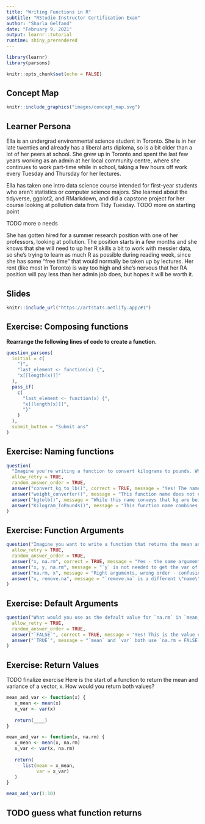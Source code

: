 ```yaml
---
title: "Writing Functions in R"
subtitle: "RStudio Instructor Certification Exam"
author: "Sharla Gelfand"
date: "February 9, 2021"
output: learnr::tutorial
runtime: shiny_prerendered
---
```


```r
library(learnr)
library(parsons)

knitr::opts_chunk$set(echo = FALSE)
```

## Concept Map

```r
knitr::include_graphics("images/concept_map.svg")
```

## Learner Persona

Ella is an undergrad environmental science student in Toronto. She is in her late twenties and already has a liberal arts diploma, so is a bit older than a lot of her peers at school. She grew up in Toronto and spent the last few years working as an admin at her local community centre, where she continues to work part-time while in school, taking a few hours off work every Tuesday and Thursday for her lectures.

Ella has taken one intro data science course intended for first-year students who aren't statistics or computer science majors. She learned about the tidyverse, ggplot2, and RMarkdown, and did a capstone project for her course looking at pollution data from Tidy Tuesday. TODO more on starting point

TODO more o needs

She has gotten hired for a summer research position with one of her professors, looking at pollution. The position starts in a few months and she knows that she will need to up her R skills a bit to work with messier data, so she's trying to learn as much R as possible during reading week, since she has some "free time" that would normally be taken up by lectures. Her rent (like most in Toronto) is way too high and she's nervous that her RA position will pay less than her admin job does, but hopes it will be worth it.

## Slides

```r
knitr::include_url("https://artstats.netlify.app/#1")
```
  
## Exercise: Composing functions

**Rearrange the following lines of code to create a function.**

```r
question_parsons(
  initial = c(
    "}",
    "last_element <- function(x) {",
    "x[[length(x)]]"
  ),
  pass_if(
    c(
      "last_element <- function(x) {",
      "x[[length(x)]]",
      "}"
    )
  ),
  submit_button = "Submit ans"
)
```

## Exercise: Naming functions

```r
question(
  "Imagine you're writing a function to convert kilograms to pounds. Which name would you choose for your function?",
  allow_retry = TRUE,
  random_answer_order = TRUE,
  answer("convert_kg_to_lb()", correct = TRUE, message = "Yes! The name is clear as to what it does - converts kilograms to pounds - and reads \"in English\" without ambiguity as to what it does"),
  answer("weight_converter()", message = "This function name does not clearly convey which way the conversion is happening - are pounds being converted to kilograms, or vice versa? What units are used? Ounces? It would likely result in more misuse, or the need to read the function code to understand."),
  answer("kgtolb()", message = "While this name conveys that kg are being converted to pounds, it is difficult to read all as one word."),
  answer("Kilogram_ToPounds()", message = "This function name combines two popular naming conventions - snake_case and camelCase. Combining both would likely make it more difficult for you to remember the function name when the time comes to use it.")
)
```

## Exercise: Function Arguments

```r
question("Imagine you want to write a function that returns the mean and variance of a vector, with the option to remove `NA` values. What arguments would you include in the function, and in what order? If it is helpful, run `?mean` or `?var` to look at the arguments they use.",
  allow_retry = TRUE,
  random_answer_order = TRUE,
  answer("x, na.rm", correct = TRUE, message = "Yes - the same arguments as `mean` and `var`, in the same order"),
  answer("x, y, na.rm", message = "`y` is not needed to get the var of a single vector - only for calculating the covariance."),
  answer("na.rm, x", message = "Right arguments, wrong order - confusing for people who are used to mean and var."),
  answer("x, remove.na", message = "`remove.na` is a different \"name\" for `na.rm`, but one that's not commonly used - it would be confusing and hard to remember the syntax.")
)
```

## Exercise: Default Arguments

```r
question("What would you use as the default value for `na.rm` in `mean_and_var`? Again, if it's helpful, look at `?mean` and `?var`.",
  allow_retry = TRUE,
  random_answer_order = TRUE,
  answer("`FALSE`", correct = TRUE, message = "Yes! This is the value used by both `mean` and `var` - for consistency, it is good to use the same default value so you can expect the same behaviour."),
  answer("`TRUE`", message = "`mean` and `var` both use `na.rm = FALSE` as the default, so it may be confusing and inconsistent if `mean_and_var` removes the `NA`s by default.")
)
```

## Exercise: Return Values

TODO finalize exercise
Here is the start of a function to return the mean and variance of a vector, x. How would you return both values?

```r
mean_and_var <- function(x) {
   x_mean <- mean(x)
   x_var <- var(x)
   
   return(____)
}
```

```r
mean_and_var <- function(x, na.rm) {
   x_mean <- mean(x, na.rm)
   x_var <- var(x, na.rm)
   
   return(
      list(mean = x_mean,
           var = x_var)
   )
}

mean_and_var(1:10)
```


TODO guess what function returns
---


